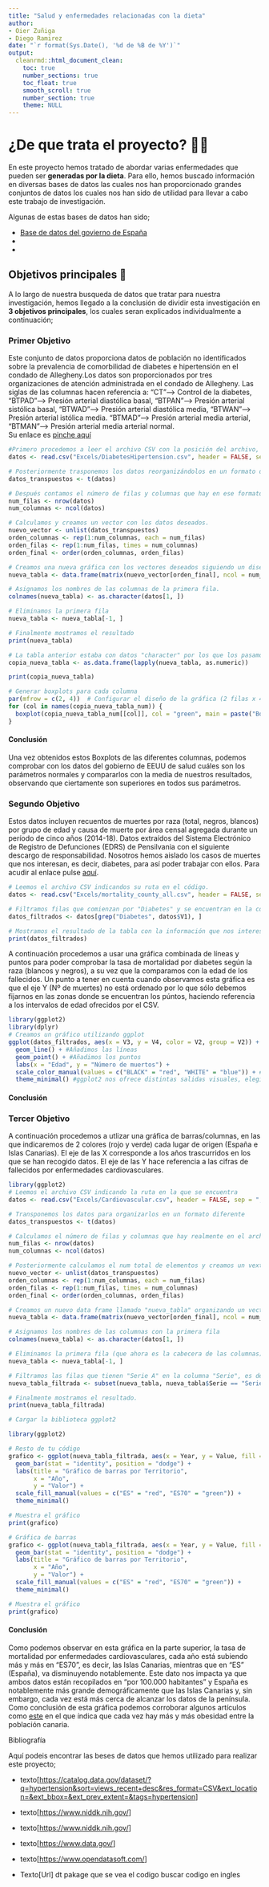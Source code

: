 ```yaml
---
title: "Salud y enfermedades relacionadas con la dieta"
author:
- Oier Zuñiga
- Diego Ramirez
date: "`r format(Sys.Date(), '%d de %B de %Y')`"
output:
  cleanrmd::html_document_clean:
    toc: true
    number_sections: true
    toc_float: true
    smooth_scroll: true
    number_section: true
    theme: NULL
---
```


# ¿De que trata el proyecto? 🕵🏿

En este proyecto hemos tratado de abordar varias enfermedades que pueden ser **generadas por la dieta**. Para ello, hemos buscado información en diversas bases de datos las cuales nos han proporcionado grandes conjuntos de datos los cuales nos han sido de utilidad para llevar a cabo este trabajo de investigación.

Algunas de estas bases de datos han sido;

-   [Base de datos del govierno de España](https://datos.gob.es/es/)
-   [ ]()
-   [ ]()

## Objetivos principales 🎯

A lo largo de nuestra busqueda de datos que tratar para nuestra investigación, hemos llegado a la conclusión de dividir esta investigación en **3 objetivos principales**, los cuales seran explicados individualmente a continuación;

### Primer Objetivo

Este conjunto de datos proporciona datos de población no identificados sobre la prevalencia de comorbilidad de diabetes e hipertensión en el condado de Allegheny.Los datos son proporcionados por tres organizaciones de atención administrada en el condado de Allegheny. Las siglas de las columnas hacen referencia a: "CT"--\> Control de la diabetes, "BTPAD"--\> Presión arterial diastólica basal, "BTPAN"--\> Presión arterial sistólica basal, "BTWAD"--\> Presión arterial diastólica media, "BTWAN"\--\> Presión arterial istólica media. "BTMAD"--\> Presión arterial media arterial, "BTMAN"--\> Presión arterial media arterial normal.\
Su enlace es [pinche aquí](https://catalog.data.gov/dataset/diabetes-hypertension-comorbidity)

```r
#Primero procedemos a leer el archivo CSV con la posición del archivo, además indicamos que no tienen título las columnas y su separador es ";".
datos <- read.csv("Excels/DiabetesHipertension.csv", header = FALSE, sep = ";")

# Posteriormente trasponemos los datos reorganizándolos en un formato diferente.
datos_transpuestos <- t(datos)

# Después contamos el número de filas y columnas que hay en ese formato.
num_filas <- nrow(datos)
num_columnas <- ncol(datos)

# Calculamos y creamos un vector con los datos deseados.
nuevo_vector <- unlist(datos_transpuestos)
orden_columnas <- rep(1:num_columnas, each = num_filas)
orden_filas <- rep(1:num_filas, times = num_columnas)
orden_final <- order(orden_columnas, orden_filas)

# Creamos una nueva gráfica con los vectores deseados siguiendo un diseño de matriz específico.
nueva_tabla <- data.frame(matrix(nuevo_vector[orden_final], ncol = num_columnas, byrow = TRUE))

# Asignamos los nombres de las columnas de la primera fila.
colnames(nueva_tabla) <- as.character(datos[1, ])

# Eliminamos la primera fila
nueva_tabla <- nueva_tabla[-1, ]

# Finalmente mostramos el resultado
print(nueva_tabla)
```

```r
# La tabla anterior estaba con datos "character" por los que los pasamos a datos numéricos para poder trabajar con ellos"
copia_nueva_tabla <- as.data.frame(lapply(nueva_tabla, as.numeric))

print(copia_nueva_tabla)
```

```r
# Generar boxplots para cada columna
par(mfrow = c(2, 4))  # Configurar el diseño de la gráfica (2 filas x 4 columnas)
for (col in names(copia_nueva_tabla_num)) {
  boxplot(copia_nueva_tabla_num[[col]], col = "green", main = paste("Boxplot de", col))
}

```

#### Conclusión

Una vez obtenidos estos Boxplots de las diferentes columnas, podemos comprobar con los datos del gobierno de EEUU de salud cuáles son los parámetros normales y compararlos con la media de nuestros resultados, observando que ciertamente son superiores en todos sus parámetros.

### Segundo Objetivo

Estos datos incluyen recuentos de muertes por raza (total, negros, blancos) por grupo de edad y causa de muerte por área censal agregada durante un período de cinco años (2014-18). Datos extraídos del Sistema Electrónico de Registro de Defunciones (EDRS) de Pensilvania con el siguiente descargo de responsabilidad. Nosotros hemos aislado los casos de muertes que nos interesan, es decir, diabetes, para así poder trabajar con ellos. Para acudir al enlace pulse [aquí](https://catalog.data.gov/dataset/allegheny-county-mortality-indicators).

```r
# Leemos el archivo CSV indicandos su ruta en el código.
datos <- read.csv("Excels/mortality_county_all.csv", header = FALSE, sep = ",")

# Filtramos filas que comienzan por "Diabetes" y se encuentran en la columna "V1"
datos_filtrados <- datos[grep("Diabetes", datos$V1), ]

# Mostramos el resultado de la tabla con la información que nos interesa.
print(datos_filtrados)


```

A continuación procedemos a usar una gráfica combinada de líneas y puntos para poder comprobar la tasa de mortalidad por diabetes según la raza (blancos y negros), a su vez que la comparamos con la edad de los fallecidos. Un punto a tener en cuenta cuando observamos esta gráfica es que el eje Y (Nº de muertes) no está ordenado por lo que sólo debemos fijarnos en las zonas donde se encuentran los púntos, haciendo referencia a los intervalos de edad ofrecidos por el CSV.

```r
library(ggplot2)
library(dplyr)
# Creamos un gráfico utilizando ggplot
ggplot(datos_filtrados, aes(x = V3, y = V4, color = V2, group = V2)) +
  geom_line() + #Añadimos las líneas
  geom_point() + #Añadimos los puntos
  labs(x = "Edad", y = "Número de muertos") +
  scale_color_manual(values = c("BLACK" = "red", "WHITE" = "blue")) + #Indicamos los valores y colores de cada línea/punto.
  theme_minimal() #ggplot2 nos ofrece distintas salidas visuales, elegimos esta por su simplicidad


```

#### Conclusión

### Tercer Objetivo

A continuación procedemos a utlizar una gráfica de barras/columnas, en las que indicaremos de 2 colores (rojo y verde) cada lugar de origen (España e Islas Canarias). El eje de las X corresponde a los años trascurridos en los que se han recogido datos. El eje de las Y hace referencia a las cifras de fallecidos por enfermedades cardiovasculares.

```r
library(ggplot2)
# Leemos el archivo CSV indicando la ruta en la que se encuentra
datos <- read.csv("Excels/Cardiovascular.csv", header = FALSE, sep = ",")

# Transponemos los datos para organizarlos en un formato diferente
datos_transpuestos <- t(datos)

# Calculamos el número de filas y columnas que hay realmente en el archivo comprimido.
num_filas <- nrow(datos)
num_columnas <- ncol(datos)

# Posteriormente calculamos el num total de elementos y creamos un vextor con los datos.
nuevo_vector <- unlist(datos_transpuestos)
orden_columnas <- rep(1:num_columnas, each = num_filas)
orden_filas <- rep(1:num_filas, times = num_columnas)
orden_final <- order(orden_columnas, orden_filas)

# Creamos un nuevo data frame llamado "nueva_tabla" organizando un vector en una matriz con el número de columnas indicadas.
nueva_tabla <- data.frame(matrix(nuevo_vector[orden_final], ncol = num_columnas, byrow = TRUE))

# Asignamos los nombres de las columnas con la primera fila
colnames(nueva_tabla) <- as.character(datos[1, ])

# Eliminamos la primera fila (que ahora es la cabecera de las columnas)
nueva_tabla <- nueva_tabla[-1, ]

# Filtramos las filas que tienen "Serie A" en la columna "Serie", es decir, todas las de "Enfermedades cardiovasculares".
nueva_tabla_filtrada <- subset(nueva_tabla, nueva_tabla$Serie == "Serie A")

# Finalmente mostramos el resultado.
print(nueva_tabla_filtrada)


```

```r
# Cargar la biblioteca ggplot2

library(ggplot2)

# Resto de tu código
grafico <- ggplot(nueva_tabla_filtrada, aes(x = Year, y = Value, fill = Territorio)) +
  geom_bar(stat = "identity", position = "dodge") +
  labs(title = "Gráfico de barras por Territorio",
       x = "Año",
       y = "Valor") +
  scale_fill_manual(values = c("ES" = "red", "ES70" = "green")) +
  theme_minimal()

# Muestra el gráfico
print(grafico)

# Gráfica de barras
grafico <- ggplot(nueva_tabla_filtrada, aes(x = Year, y = Value, fill = Territorio)) +
  geom_bar(stat = "identity", position = "dodge") +
  labs(title = "Gráfico de barras por Territorio",
       x = "Año",
       y = "Valor") +
  scale_fill_manual(values = c("ES" = "red", "ES70" = "green")) +
  theme_minimal()

# Muestra el gráfico
print(grafico)

```

#### Conclusión

Como podemos observar en esta gráfica en la parte superior, la tasa de mortalidad por enfermedades cardiovasculares, cada año está subiendo más y más en "ES70", es decir, las Islas Canarias, mientras que en "ES" (España), va disminuyendo notablemente. Este dato nos impacta ya que ambos datos están recopilados en "por 100.000 habitantes" y España es notablemente más grande demográficamente que las Islas Canarias y, sin embargo, cada vez está más cerca de alcanzar los datos de la península. Como conclusión de esta gráfica podemos corroborar algunos artículos como [este](https://www.eldiario.es/canariasahora/canarias-opina/obesidad-problema-social-canarias_1_10567486.html) en el que índica que cada vez hay más y más obesidad entre la población canaria.

Bibliografía

Aquí podeis encontrar las beses de datos que hemos utilizado para realizar este proyecto;

-   texto[<https://catalog.data.gov/dataset/?q=hypertension&sort=views_recent+desc&res_format=CSV&ext_location=&ext_bbox=&ext_prev_extent=&tags=hypertension>]

-   texto[<https://www.niddk.nih.gov/>]

-   texto[<https://www.niddk.nih.gov/>]

-   texto[<https://www.data.gov/>]

-   texto[<https://www.opendatasoft.com/>]

-   Texto[Url] dt pakage que se vea el codigo buscar codigo en ingles

